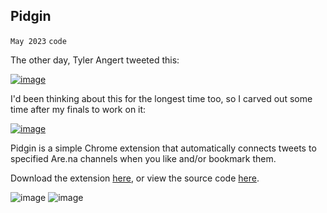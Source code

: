 ## Pidgin

`May 2023`
`code`

The other day, Tyler Angert tweeted this:

[![image](https://yihui-work.s3.us-east-2.amazonaws.com/pidgin_tyler_tweet.png)](https://twitter.com/tylerangert/status/1653463336154005505?s=20)

I'd been thinking about this for the longest time too, so I carved out some time after my finals to work on it:

[![image](https://yihui-work.s3.us-east-2.amazonaws.com/pidgin_yihui_tweet.png)](https://twitter.com/_yihui/status/1662245427033284609?s=20)

Pidgin is a simple Chrome extension that automatically connects tweets to specified Are.na channels when you like and/or bookmark them.

Download the extension [here](https://chrome.google.com/webstore/detail/pidgin/maikbdfilhceffcfpenbfcgohpgnjmem?hl=en&authuser=6), or view the source code [here](https://chrome.google.com/webstore/detail/pidgin/maikbdfilhceffcfpenbfcgohpgnjmem?hl=en&authuser=6).

![image](https://yihui-work.s3.us-east-2.amazonaws.com/pidgin_in_use.png)
![image](https://yihui-work.s3.us-east-2.amazonaws.com/pidgin_extension.png)
